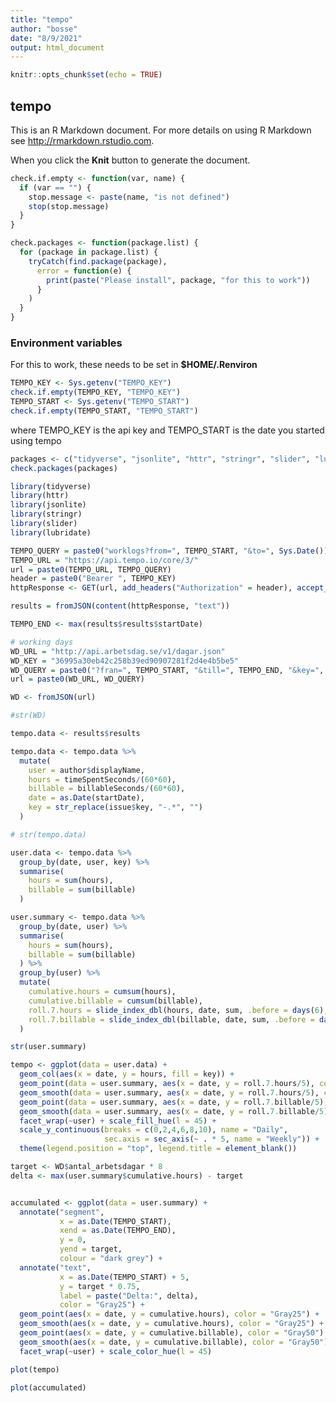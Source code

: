 ```yaml
---
title: "tempo"
author: "bosse"
date: "8/9/2021"
output: html_document
---
```


```r
knitr::opts_chunk$set(echo = TRUE)
```

## tempo

This is an R Markdown document. For more details on using R Markdown see <http://rmarkdown.rstudio.com>.

When you click the **Knit** button to generate the document.

```r
check.if.empty <- function(var, name) {
  if (var == "") {
    stop.message <- paste(name, "is not defined")
    stop(stop.message)
  }
}

check.packages <- function(package.list) {
  for (package in package.list) {
    tryCatch(find.package(package),
      error = function(e) {
        print(paste("Please install", package, "for this to work"))
      }
    )
  }  
}
```

### Environment variables

For this to work, these needs to be set in **$HOME/.Renviron**

```r
TEMPO_KEY <- Sys.getenv("TEMPO_KEY")
check.if.empty(TEMPO_KEY, "TEMPO_KEY")
TEMPO_START <- Sys.getenv("TEMPO_START")
check.if.empty(TEMPO_START, "TEMPO_START")
```

where TEMPO_KEY is the api key and TEMPO_START is the date you started using tempo

```r

packages <- c("tidyverse", "jsonlite", "httr", "stringr", "slider", "lubridate")
check.packages(packages)

library(tidyverse)
library(httr)
library(jsonlite)
library(stringr)
library(slider)
library(lubridate)
```

```r
TEMPO_QUERY = paste0("worklogs?from=", TEMPO_START, "&to=", Sys.Date())
TEMPO_URL = "https://api.tempo.io/core/3/"
url = paste0(TEMPO_URL, TEMPO_QUERY)
header = paste0("Bearer ", TEMPO_KEY)
httpResponse <- GET(url, add_headers("Authorization" = header), accept_json(), timeout(20))

results = fromJSON(content(httpResponse, "text"))

TEMPO_END <- max(results$results$startDate)

# working days
WD_URL = "http://api.arbetsdag.se/v1/dagar.json"
WD_KEY = "36995a30eb42c258b39ed90907281f2d4e4b5be5"
WD_QUERY = paste0("?fran=", TEMPO_START, "&till=", TEMPO_END, "&key=", WD_KEY, "&id=1234")
url = paste0(WD_URL, WD_QUERY)

WD <- fromJSON(url)

#str(WD)
```

```r
tempo.data <- results$results

tempo.data <- tempo.data %>%
  mutate(
    user = author$displayName,
    hours = timeSpentSeconds/(60*60),
    billable = billableSeconds/(60*60),
    date = as.Date(startDate),
    key = str_replace(issue$key, "-.*", "")
  )

# str(tempo.data)

user.data <- tempo.data %>%
  group_by(date, user, key) %>%
  summarise(
    hours = sum(hours),
    billable = sum(billable)
  )

user.summary <- tempo.data %>%
  group_by(date, user) %>%
  summarise(
    hours = sum(hours),
    billable = sum(billable)
  ) %>%
  group_by(user) %>%
  mutate(
    cumulative.hours = cumsum(hours),
    cumulative.billable = cumsum(billable),
    roll.7.hours = slide_index_dbl(hours, date, sum, .before = days(6), .complete = TRUE),
    roll.7.billable = slide_index_dbl(billable, date, sum, .before = days(6), .complete = TRUE)
  )

str(user.summary)

```

```r
tempo <- ggplot(data = user.data) +
  geom_col(aes(x = date, y = hours, fill = key)) +
  geom_point(data = user.summary, aes(x = date, y = roll.7.hours/5), color = "Gray25") + 
  geom_smooth(data = user.summary, aes(x = date, y = roll.7.hours/5), color = "Gray25") + 
  geom_point(data = user.summary, aes(x = date, y = roll.7.billable/5), color = "Gray50") + 
  geom_smooth(data = user.summary, aes(x = date, y = roll.7.billable/5), color = "Gray50") + 
  facet_wrap(~user) + scale_fill_hue(l = 45) + 
  scale_y_continuous(breaks = c(0,2,4,6,8,10), name = "Daily", 
                     sec.axis = sec_axis(~ . * 5, name = "Weekly")) +
  theme(legend.position = "top", legend.title = element_blank())
```

```r
target <- WD$antal_arbetsdagar * 8
delta <- max(user.summary$cumulative.hours) - target


accumulated <- ggplot(data = user.summary) +
  annotate("segment", 
           x = as.Date(TEMPO_START), 
           xend = as.Date(TEMPO_END), 
           y = 0, 
           yend = target, 
           colour = "dark grey") +
  annotate("text", 
           x = as.Date(TEMPO_START) + 5, 
           y = target * 0.75, 
           label = paste("Delta:", delta), 
           color = "Gray25") +
  geom_point(aes(x = date, y = cumulative.hours), color = "Gray25") +
  geom_smooth(aes(x = date, y = cumulative.hours), color = "Gray25") +
  geom_point(aes(x = date, y = cumulative.billable), color = "Gray50") +
  geom_smooth(aes(x = date, y = cumulative.billable), color = "Gray50") +
  facet_wrap(~user) + scale_color_hue(l = 45)
```

```r
plot(tempo)

plot(accumulated)
```
